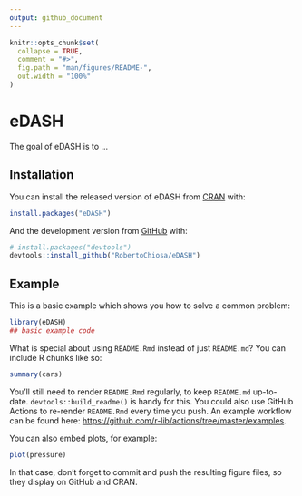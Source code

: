 ```yaml
---
output: github_document
---
```


<!-- README.md is generated from README.Rmd. Please edit that file -->

```r
knitr::opts_chunk$set(
  collapse = TRUE,
  comment = "#>",
  fig.path = "man/figures/README-",
  out.width = "100%"
)
```

# eDASH

<!-- badges: start -->
<!-- badges: end -->

The goal of eDASH is to ...

## Installation

You can install the released version of eDASH from [CRAN](https://CRAN.R-project.org) with:

``` r
install.packages("eDASH")
```

And the development version from [GitHub](https://github.com/) with:

``` r
# install.packages("devtools")
devtools::install_github("RobertoChiosa/eDASH")
```
## Example

This is a basic example which shows you how to solve a common problem:

```r
library(eDASH)
## basic example code
```

What is special about using `README.Rmd` instead of just `README.md`? You can include R chunks like so:

```r
summary(cars)
```

You'll still need to render `README.Rmd` regularly, to keep `README.md` up-to-date. `devtools::build_readme()` is handy for this. You could also use GitHub Actions to re-render `README.Rmd` every time you push. An example workflow can be found here: <https://github.com/r-lib/actions/tree/master/examples>.

You can also embed plots, for example:

```r
plot(pressure)
```

In that case, don't forget to commit and push the resulting figure files, so they display on GitHub and CRAN.
